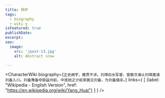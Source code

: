 ```yaml
---
title: 杨怀
tags:
  - biography
  - wiki-y
isFeatured: true
publishDate:
excerpt:
seo:
  image:
    src: '/post-13.jpg'
    alt: Abstract snow

---
```



<CharacterWiki
  biography={`正史阙字，籍贯不详。刘璋白水军督，曾数次谏止刘璋邀请刘备入川。刘备豫备夺取益州前，中庞统之计前来面见刘备，为刘备擒杀。`}
  links={
    [
      {label: "Wikipedia - English Version", href: "https://en.wikipedia.org/wiki/Yang_Huai"}
    ]
  }
/>
